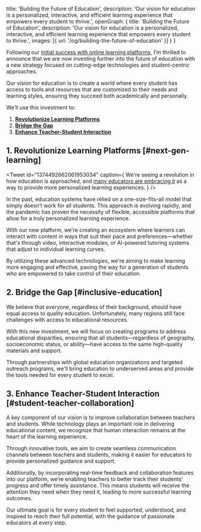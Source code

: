   title: 'Building the Future of Education',
  description: 'Our vision for education is a personalized, interactive, and efficient learning experience that empowers every student to thrive.',
  openGraph: {
    title: 'Building the Future of Education',
    description: 'Our vision for education is a personalized, interactive, and efficient learning experience that empowers every student to thrive.',
    images: [{ url: '/og/building-the-future-of-education' }]
  }
}

Following our [initial success with online learning platforms](/2022/expanding-education), I'm thrilled to announce that we are now investing further into the future of education with a new strategy focused on cutting-edge technologies and student-centric approaches.

Our vision for education is to create a world where every student has access to tools and resources that are customized to their needs and learning styles, ensuring they succeed both academically and personally.

We’ll use this investment to:
1. [**Revolutionize Learning Platforms**](#next-gen-learning)
2. [**Bridge the Gap**](#inclusive-education)
3. [**Enhance Teacher-Student Interaction**](#student-teacher-collaboration)

## 1. Revolutionize Learning Platforms [#next-gen-learning]

<Tweet 
  id="1374492662061953034"
  caption={<span>
    We're seeing a revolution in how education is approached, and <a href="https://twitter.com/edtechinnovator">many educators are embracing it</a> as a way to provide more personalized learning experiences.
  </span>}
/>

In the past, education systems have relied on a one-size-fits-all model that simply doesn’t work for all students. This approach is evolving rapidly, and the pandemic has proven the necessity of flexible, accessible platforms that allow for a truly personalized learning experience.

With our new platform, we're creating an ecosystem where learners can interact with content in ways that suit their pace and preferences—whether that's through video, interactive modules, or AI-powered tutoring systems that adjust to individual learning curves.

By utilizing these advanced technologies, we're aiming to make learning more engaging and effective, paving the way for a generation of students who are empowered to take control of their education.

<Tweet id="1390309469561659396" />

## 2. Bridge the Gap [#inclusive-education]

We believe that everyone, regardless of their background, should have equal access to quality education. Unfortunately, many regions still face challenges with access to educational resources. 

With this new investment, we will focus on creating programs to address educational disparities, ensuring that all students—regardless of geography, socioeconomic status, or ability—have access to the same high-quality materials and support.

Through partnerships with global education organizations and targeted outreach programs, we'll bring education to underserved areas and provide the tools needed for every student to excel.

<Tweet 
  id="1404833080435634179"
/>

## 3. Enhance Teacher-Student Interaction [#student-teacher-collaboration]

<Tweet id="1350618115969789953" />

A key component of our vision is to improve collaboration between teachers and students. While technology plays an important role in delivering educational content, we recognize that human interaction remains at the heart of the learning experience.

Through innovative tools, we aim to create seamless communication channels between teachers and students, making it easier for educators to provide personalized guidance and support.

Additionally, by incorporating real-time feedback and collaboration features into our platform, we’re enabling teachers to better track their students’ progress and offer timely assistance. This means students will receive the attention they need when they need it, leading to more successful learning outcomes.

Our ultimate goal is for every student to feel supported, understood, and inspired to reach their full potential, with the guidance of passionate educators at every step.

